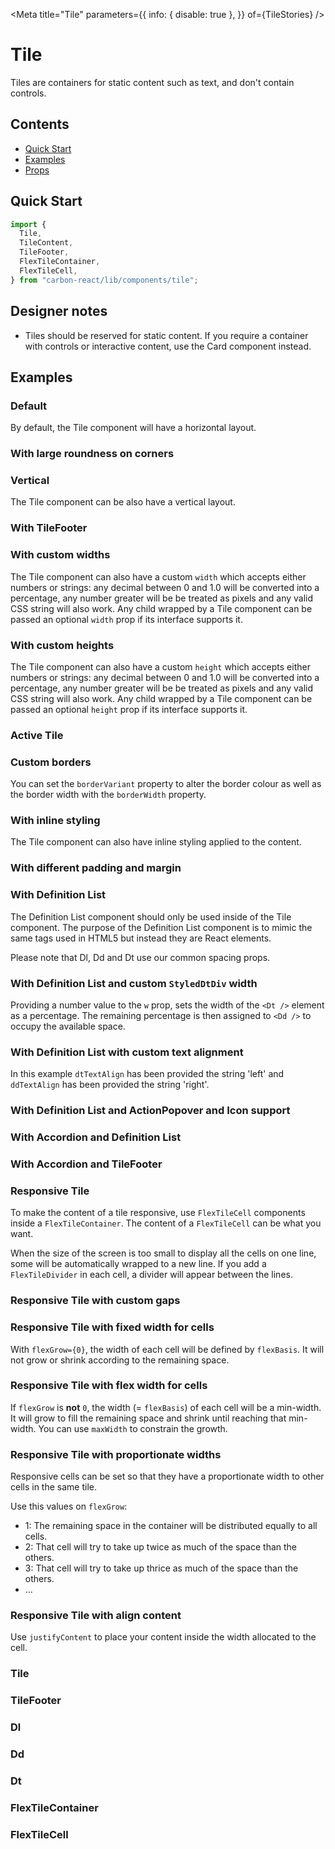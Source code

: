 

<Meta
  title="Tile"
  parameters={{
    info: { disable: true },
  }}
  of={TileStories}
/>

# Tile

Tiles are containers for static content such as text, and don't contain controls.

## Contents

- [Quick Start](#quick-start)
- [Examples](#examples)
- [Props](#props)

## Quick Start

```javascript
import {
  Tile,
  TileContent,
  TileFooter,
  FlexTileContainer,
  FlexTileCell,
} from "carbon-react/lib/components/tile";
```

## Designer notes

- Tiles should be reserved for static content. If you require a container with controls or interactive content, use the <LinkTo kind='Card' story='default-story'>Card component</LinkTo> instead.

## Examples

### Default

By default, the Tile component will have a horizontal layout.

<Canvas of={TileStories.DefaultStory} />

### With large roundness on corners

<Canvas of={TileStories.LargeRoundness} />

### Vertical

The Tile component can be also have a vertical layout.

<Canvas of={TileStories.Vertical} />

### With TileFooter

<Canvas of={TileStories.WithTileFooter} />

### With custom widths

The Tile component can also have a custom `width` which accepts either numbers or strings: any decimal between 0 and 1.0
will be converted into a percentage, any number greater will be be treated as pixels and any valid CSS string will also work.
Any child wrapped by a Tile component can be passed an optional `width` prop if its interface supports it.

<Canvas of={TileStories.CustomWidths} />

### With custom heights

The Tile component can also have a custom `height` which accepts either numbers or strings: any decimal between 0 and 1.0
will be converted into a percentage, any number greater will be be treated as pixels and any valid CSS string will also work.
Any child wrapped by a Tile component can be passed an optional `height` prop if its interface supports it.

<Canvas of={TileStories.CustomHeights} />

### Active Tile

<Canvas of={TileStories.Active} />

### Custom borders

You can set the `borderVariant` property to alter the border colour as well as the border width with the `borderWidth` property.

<Canvas of={TileStories.CustomBorders} />

### With inline styling

The Tile component can also have inline styling applied to the content.

<Canvas of={TileStories.WithInline} />

### With different padding and margin

<Canvas
  of={TileStories.WithDifferentPaddingAndMargin}
/>

### With Definition List

The Definition List component should only be used inside of the Tile component. The purpose of the Definition List component is to mimic
the same tags used in HTML5 but instead they are React elements.

Please note that Dl, Dd and Dt use our common spacing props.

<Canvas
  of={TileStories.WithDefinitionListDefault}
/>

### With Definition List and custom `StyledDtDiv` width

Providing a number value to the `w` prop, sets the width of the `<Dt />` element as a percentage. The remaining percentage is then assigned to `<Dd />` to occupy the available space.

<Canvas
  of={TileStories.WithDefinitionListAndCustomWidth}
/>

### With Definition List with custom text alignment

In this example `dtTextAlign` has been provided the string 'left' and `ddTextAlign` has been provided the string 'right'.

<Canvas
  of={TileStories.WithDefinitionListAndCustomTextAlignment}
/>

### With Definition List and ActionPopover and Icon support

<Canvas
  of={TileStories.WithDefinitionListAndActionPopoverAndIconSupport}
/>

### With Accordion and Definition List

<Canvas of={TileStories.WithAccordion} />

### With Accordion and TileFooter

<Canvas
  of={TileStories.WithAccordionAndTileFooter}
/>

### Responsive Tile

To make the content of a tile responsive, use `FlexTileCell` components inside a `FlexTileContainer`.
The content of a `FlexTileCell` can be what you want.

When the size of the screen is too small to display all the cells on one line, some will be automatically wrapped to a new line.
If you add a `FlexTileDivider` in each cell, a divider will appear between the lines.

<Canvas of={TileStories.ResponsiveDefaultStory} />

### Responsive Tile with custom gaps

<Canvas of={TileStories.CustomGaps} />

### Responsive Tile with fixed width for cells

With `flexGrow={0}`, the width of each cell will be defined by `flexBasis`. It will not grow or shrink according to the remaining space.

<Canvas
  of={TileStories.FixedContainers}
/>

### Responsive Tile with flex width for cells

If `flexGrow` is **not** `0`, the width (= `flexBasis`) of each cell will be a min-width. It will grow to fill the remaining space and shrink until reaching that min-width.
You can use `maxWidth` to constrain the growth.

<Canvas
  of={TileStories.FlexContainers}
/>

### Responsive Tile with proportionate widths

Responsive cells can be set so that they have a proportionate width to other cells in the same tile.

Use this values on `flexGrow`:

- 1: The remaining space in the container will be distributed equally to all cells.
- 2: That cell will try to take up twice as much of the space than the others.
- 3: That cell will try to take up thrice as much of the space than the others.
- ...

<Canvas
  of={TileStories.ProportionateWidths}
/>

### Responsive Tile with align content

Use `justifyContent` to place your content inside the width allocated to the cell.

<Canvas of={TileStories.Align} />

### Tile

<ArgTypes of={TileStories} />

### TileFooter

<ArgTypes of={TileFooterStories} />

### Dl

<ArgTypes of={DlStories} />

### Dd

<ArgTypes of={DdStories} />

### Dt

<ArgTypes of={DtStories} />

### FlexTileContainer

<ArgTypes of={FlexTileContainerStories} />

### FlexTileCell

<ArgTypes of={FlexTileCellStories} />
